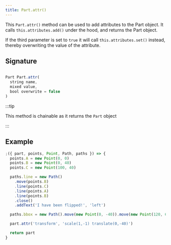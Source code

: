 ```yaml
---
title: Part.attr()
---
```


This `Part.attr()` method can be used to add attributes to the Part object.
It calls `this.attributes.add()` under the hood, and returns the Part object.

If the third parameter is set to `true` it will call `this.attributes.set()`
instead, thereby overwriting the value of the attribute.

## Signature

```js

Part Part.attr(
  string name,
  mixed value,
  bool overwrite = false
)

```

:::tip

This method is chainable as it returns the `Part` object

:::

## Example

<Example caption=" Example of the Part.attr() method">

```js
;({ part, points, Point, Path, paths }) => {
  points.A = new Point(0, 0)
  points.B = new Point(0, 40)
  points.C = new Point(100, 40)

  paths.line = new Path()
    .move(points.B)
    .line(points.C)
    .line(points.A)
    .line(points.B)
    .close()
    .addText('I have been flipped!', 'left')

  paths.bbox = new Path().move(new Point(0, -40)).move(new Point(120, 60))

  part.attr('transform', 'scale(1,-1) translate(0,-40)')

  return part
}
```

</Example>
